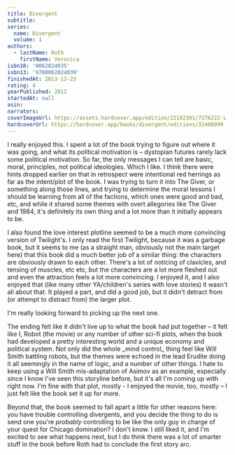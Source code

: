 ```yaml
---
title: Divergent
subtitle:
series:
  name: Divergent
  volume: 1
authors:
  - lastName: Roth
    firstName: Veronica
isbn10: '0062024035'
isbn13: '9780062024039'
finishedAt: 2013-12-23
rating: 4
yearPublished: 2012
startedAt: null
asin:
narrators:
coverImageUrl: https://assets.hardcover.app/edition/22182301/7276222-L.jpg
hardcoverUrl: https://hardcover.app/books/divergent/editions/31468999
---
```



I really enjoyed this. I spent a lot of the book trying to figure out where it was going, and what its political motivation is – dystopian futures rarely lack some political motivation. So far, the only messages I can tell are basic, moral, principles, not political ideologies. Which I like. I think there were hints dropped earlier on that in retrospect were intentional red herrings as far as the intent/plot of the book. I was trying to turn it into The Giver, or something along those lines, and trying to determine the moral lessons I should be learning from all of the factions, which ones were good and bad, etc, and while it shared some themes with overt allegories like The Giver and 1984, it's definitely its own thing and a lot more than it initially appears to be.

I also found the love interest plotline seemed to be a much more convincing version of Twilight's. I only read the first Twilight, because it was a garbage book, but it seems to me (as a straight man, obviously not the main target here) that this book did a much better job of a similar thing: the characters are obviously drawn to each other. There's a lot of noticing of clavicles, and tensing of muscles, etc etc, but the characters are a lot more fleshed out and even the attraction feels a lot more convincing. I enjoyed it, and I also enjoyed that (like many other YA/children's series with love stories) it wasn't all about that. It played a part, and did a good job, but it didn't detract from (or attempt to distract from) the larger plot.

I'm really looking forward to picking up the next one.

<Spoiler>
The ending felt like it didn't live up to what the book had put together – it felt like I, Robot (the movie) or any number of other sci-fi plots, when the book had developed a pretty interesting world and a unique economy and political system. Not only did the whole _mind control_ thing feel like Will Smith battling robots, but the themes were echoed in the lead Erudite doing it all seemingly in the name of logic, and a number of other things. I hate to keep using a Will Smith mis-adaptation of Asimov as an example, especially since I know I've seen this storyline before, but it's all I'm coming up with right now. I'm fine with that plot, mostly - I enjoyed the movie, too, mostly – I just felt like the book set it up for more.

Beyond that, the book seemed to fall apart a little for other reasons here: you have trouble controlling divergents, and you decide the thing to do is send one you're _probably_ controlling to be like the only guy in charge of your quest for Chicago domination? I don't know. I still liked it, and I'm excited to see what happens next, but I do think there was a lot of smarter stuff in the book before Roth had to conclude the first story arc.
</Spoiler>
